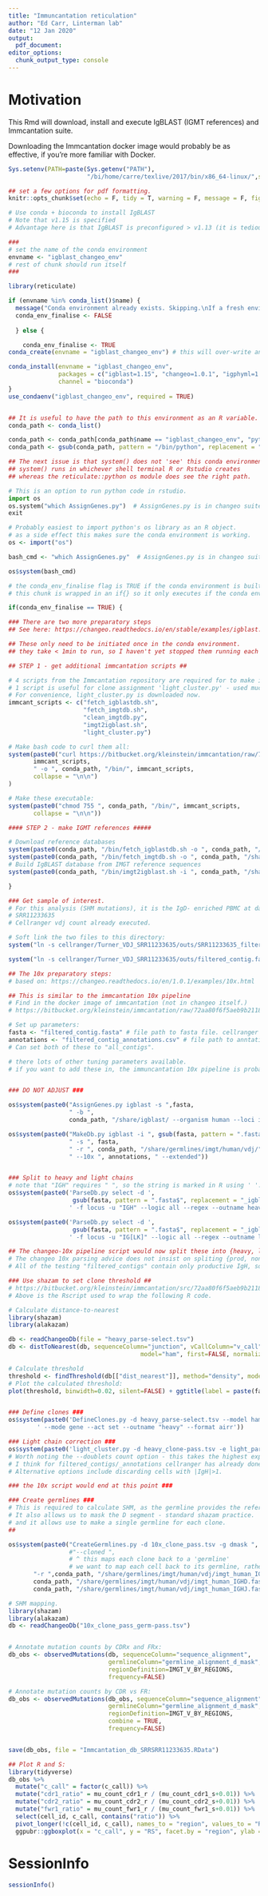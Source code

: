 ```yaml
---
title: "Immuncantation reticulation"
author: "Ed Carr, Linterman lab"
date: "12 Jan 2020"
output: 
  pdf_document: 
editor_options: 
  chunk_output_type: console
---
```


# Motivation

This Rmd will download, install and execute IgBLAST (IGMT references) and Immcantation suite.

Downloading the Immcantation docker image would probably be as effective, if you're more familiar with Docker.

```r
Sys.setenv(PATH=paste(Sys.getenv("PATH"),
                      "/bi/home/carre/texlive/2017/bin/x86_64-linux/",sep=":"))

```

```r

## set a few options for pdf formatting.
knitr::opts_chunk$set(echo = F, tidy = T, warning = F, message = F, fig.width = 7, fig.height = 9.5, tidy.opts=list(width.cutoff=60))
```

```r
# Use conda + bioconda to install IgBLAST
# Note that v1.15 is specified
# Advantage here is that IgBLAST is preconfigured > v1.13 (it is tedious to do by hand)

###
# set the name of the conda environment
envname <- "igblast_changeo_env"
# rest of chunk should run itself
###

library(reticulate)

if (envname %in% conda_list()$name) {
  message("Conda environment already exists. Skipping.\nIf a fresh environment desired, delete the current one or specify a new name")
  conda_env_finalise <- FALSE
  
  } else {

    conda_env_finalise <- TRUE
conda_create(envname = "igblast_changeo_env") # this will over-write any conda environment of same name.

conda_install(envname = "igblast_changeo_env",
              packages = c("igblast=1.15", "changeo=1.0.1", "igphyml=1.1.3", "phylip=3.697"),
              channel = "bioconda")
}
use_condaenv("igblast_changeo_env", required = TRUE)


## It is useful to have the path to this environment as an R variable.
conda_path <- conda_list()

conda_path <- conda_path[conda_path$name == "igblast_changeo_env", "python"]
conda_path <- gsub(conda_path, pattern = "/bin/python", replacement = "")

## The next issue is that system() does not 'see' this conda environment
## system() runs in whichever shell terminal R or Rstudio creates
## whereas the reticulate::python os module does see the right path.

```

```python

# This is an option to run python code in rstudio.
import os
os.system("which AssignGenes.py")  # AssignGenes.py is in changeo suite.
exit

```

```r
# Probably easiest to import python's os library as an R object.
# as a side effect this makes sure the conda environment is working.
os <- import("os")

bash_cmd <- "which AssignGenes.py"  # AssignGenes.py is in changeo suite.

os$system(bash_cmd)
```

```r

# the conda_env_finalise flag is TRUE if the conda environment is built in the chunk above.
# this chunk is wrapped in an if{} so it only executes if the conda environment is new.

if(conda_env_finalise == TRUE) {

### There are two more preparatory steps
## See here: https://changeo.readthedocs.io/en/stable/examples/igblast.html

## These only need to be initiated once in the conda environment.
## they take < 1min to run, so I haven't yet stopped them running each knit.

## STEP 1 - get additional immcantation scripts ##

# 4 scripts from the Immcantation repository are required for to make igblast database from IGMT.
# 1 script is useful for clone assignment 'light_cluster.py' - used much later.
# For convenience, light_cluster.py is downloaded now.
immcant_scripts <- c("fetch_igblastdb.sh",
                     "fetch_imgtdb.sh",
                     "clean_imgtdb.py",
                     "imgt2igblast.sh",
                     "light_cluster.py")

# Make bash code to curl them all:
system(paste0("curl https://bitbucket.org/kleinstein/immcantation/raw/72aa80f6f5aeb9b211801139056e302fc8785c7b/scripts/", 
       immcant_scripts, 
       " -o ", conda_path, "/bin/", immcant_scripts,
       collapse = "\n\n")
)

# Make these executable:
system(paste0("chmod 755 ", conda_path, "/bin/", immcant_scripts,
       collapse = "\n\n"))

#### STEP 2 - make IGMT references #####

# Download reference databases
system(paste0(conda_path, "/bin/fetch_igblastdb.sh -o ", conda_path, "/share/igblast"))
system(paste0(conda_path, "/bin/fetch_imgtdb.sh -o ", conda_path, "/share/germlines/imgt"))
# Build IgBLAST database from IMGT reference sequences
system(paste0(conda_path, "/bin/imgt2igblast.sh -i ", conda_path, "/share/germlines/imgt ", "-o ", conda_path, "/share/igblast"))

}
```

```r
### Get sample of interest.
# For this analysis (SHM mutations), it is the IgD- enriched PBMC at day 28.
# SRR11233635
# Cellranger vdj count already executed.

# Soft link the two files to this directory:
system("ln -s cellranger/Turner_VDJ_SRR11233635/outs/SRR11233635_filtered_contig_annotations.csv filtered_contig_annotations.csv")

system("ln -s cellranger/Turner_VDJ_SRR11233635/outs/filtered_contig.fasta filtered_contig.fasta")


```

```r
## The 10x preparatory steps:
# based on: https://changeo.readthedocs.io/en/1.0.1/examples/10x.html

## This is similar to the immcantation 10x pipeline
# Find in the docker image of immcantation (not in changeo itself.)
# https://bitbucket.org/kleinstein/immcantation/raw/72aa80f6f5aeb9b211801139056e302fc8785c7b/pipelines/changeo-10x.sh

# Set up parameters:
fasta <- "filtered_contig.fasta" # file path to fasta file. cellranger vdj output file is "filtered_contig.fasta"
annotations <- "filtered_contig_annotations.csv" # file path to anntations
# Can set both of these to "all_contigs".

# there lots of other tuning parameters available.
# if you want to add these in, the immuncantation 10x pipeline is probably easier.


### DO NOT ADJUST ###

os$system(paste0("AssignGenes.py igblast -s ",fasta,
                 " -b ",
                 conda_path, "/share/igblast/ --organism human --loci ig --format blast"))

os$system(paste0("MakeDb.py igblast -i ", gsub(fasta, pattern = ".fasta$", replacement = "_igblast.fmt7"),
                 " -s ", fasta, 
                 " -r ", conda_path, "/share/germlines/imgt/human/vdj/",
                 " --10x ", annotations, " --extended"))


### Split to heavy and light chains
# note that "IGH" requires " ", so the string is marked in R using ' '.
os$system(paste0('ParseDb.py select -d ',
                  gsub(fasta, pattern = ".fasta$", replacement = "_igblast_db-pass.tsv"),
                 ' -f locus -u "IGH" --logic all --regex --outname heavy'))

os$system(paste0('ParseDb.py select -d ',
                  gsub(fasta, pattern = ".fasta$", replacement = "_igblast_db-pass.tsv"),
                 ' -f locus -u "IG[LK]" --logic all --regex --outname light'))

## The changeo-10x pipeline script would now split these into {heavy, light} {productive and non-productive}.
# The changeo 10x parsing advice does not insist on spliting {prod, non-prod}
# All of the testing "filtered_contigs" contain only productive IgH, so I have not enforced this step.

### Use shazam to set clone threshold ##
# https://bitbucket.org/kleinstein/immcantation/src/72aa80f6f5aeb9b211801139056e302fc8785c7b/pipelines/shazam-threshold.R?at=master#shazam-threshold.R-2,20,22,34,50:51,69
# Above is the Rscript used to wrap the following R code.

# Calculate distance-to-nearest
library(shazam)
library(alakazam)

db <- readChangeoDb(file = "heavy_parse-select.tsv")
db <- distToNearest(db, sequenceColumn="junction", vCallColumn="v_call", jCallColumn="j_call",
                                     model="ham", first=FALSE, normalize="len")

# Calculate threshold
threshold <- findThreshold(db[["dist_nearest"]], method="density", model="gamma-gamma")
# Plot the calculated threshold:
plot(threshold, binwidth=0.02, silent=FALSE) + ggtitle(label = paste(fasta, annotations, sep ="\n"))


### Define clones ###
os$system(paste0('DefineClones.py -d heavy_parse-select.tsv --model ham --dist ', print(threshold),
        ' --mode gene --act set --outname "heavy" --format airr'))

### Light chain correction ###
os$system(paste0('light_cluster.py -d heavy_clone-pass.tsv -e light_parse-select.tsv -o 10x_clone_pass.tsv --format airr --doublets count'))
# Worth noting the --doublets count option - this takes the highest expression IgH if a cell contains >1.
# I think for filtered_contigs/_annotations cellranger has already done this filter.
# Alternative options include discarding cells with |IgH|>1.

### the 10x script would end at this point ###

### Create germlines ###
# This is required to calculate SHM, as the germline provides the reference
# It also allows us to mask the D segment - standard shazam practice.
# and it allows use to make a single germline for each clone.
##

os$system(paste0("CreateGermlines.py -d 10x_clone_pass.tsv -g dmask ",
                 #"--cloned ",
                 # ^ this maps each clone back to a 'germline'
                 # we want to map each cell back to its germline, rather than rely on the clonal groups.
       "-r ",conda_path, "/share/germlines/imgt/human/vdj/imgt_human_IGHV.fasta ",
       conda_path, "/share/germlines/imgt/human/vdj/imgt_human_IGHD.fasta ",
       conda_path, "/share/germlines/imgt/human/vdj/imgt_human_IGHJ.fasta "))

```

```r
# SHM mapping.
library(shazam)
library(alakazam)
db <- readChangeoDb("10x_clone_pass_germ-pass.tsv")


# Annotate mutation counts by CDRx and FRx:
db_obs <- observedMutations(db, sequenceColumn="sequence_alignment",
                            germlineColumn="germline_alignment_d_mask",
                            regionDefinition=IMGT_V_BY_REGIONS,
                            frequency=FALSE)

# Annotate mutation counts by CDR vs FR:
db_obs <- observedMutations(db_obs, sequenceColumn="sequence_alignment",
                            germlineColumn="germline_alignment_d_mask",
                            regionDefinition=IMGT_V_BY_REGIONS,
                            combine = TRUE,
                            frequency=FALSE)


save(db_obs, file = "Immcantation_db_SRRSRR11233635.RData")

```

```r
## Plot R and S:
library(tidyverse)
db_obs %>%
  mutate("c_call" = factor(c_call)) %>%
  mutate("cdr1_ratio" = mu_count_cdr1_r / (mu_count_cdr1_s+0.01)) %>%
  mutate("cdr2_ratio" = mu_count_cdr2_r / (mu_count_cdr2_s+0.01)) %>%
  mutate("fwr1_ratio" = mu_count_fwr1_r / (mu_count_fwr1_s+0.01)) %>%
  select(cell_id, c_call, contains("ratio")) %>%
  pivot_longer(!c(cell_id, c_call), names_to = "region", values_to = "RS") %>%
  ggpubr::ggboxplot(x = "c_call", y = "RS", facet.by = "region", ylab = "R/S ratio") + ggpubr::rotate_x_text()

```

# SessionInfo

```r

sessionInfo()

```